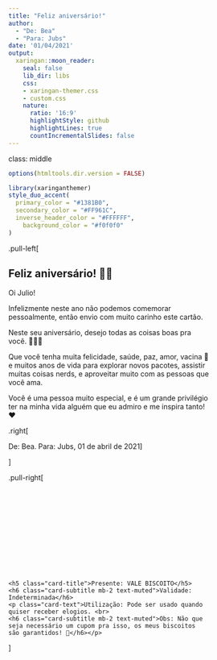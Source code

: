 ```yaml
---
title: "Feliz aniversário!"
author: 
  - "De: Bea"
  - "Para: Jubs"
date: '01/04/2021'
output:
  xaringan::moon_reader:
    seal: false
    lib_dir: libs
    css: 
    - xaringan-themer.css
    - custom.css
    nature:
      ratio: '16:9'
      highlightStyle: github
      highlightLines: true
      countIncrementalSlides: false
---
```

class: middle

<link href="https://cdn.jsdelivr.net/npm/bootstrap@5.0.0-beta3/dist/css/bootstrap.min.css" rel="stylesheet" integrity="sha384-eOJMYsd53ii+scO/bJGFsiCZc+5NDVN2yr8+0RDqr0Ql0h+rP48ckxlpbzKgwra6" crossorigin="anonymous">
<script src="https://cdn.jsdelivr.net/npm/bootstrap@5.0.0-beta3/dist/js/bootstrap.bundle.min.js" integrity="sha384-JEW9xMcG8R+pH31jmWH6WWP0WintQrMb4s7ZOdauHnUtxwoG2vI5DkLtS3qm9Ekf" crossorigin="anonymous"></script>

```r
options(htmltools.dir.version = FALSE)
```

```r
library(xaringanthemer)
style_duo_accent(
  primary_color = "#1381B0",
  secondary_color = "#FF961C",
  inverse_header_color = "#FFFFFF",
    background_color = "#f0f0f0"
)
```





.pull-left[
<div class="card text-dark bg-light mb-3" style="width: 25rem;">
  <div class="card-body">
<h2> Feliz aniversário! 🎉🥳</h2> 

Oi Julio!<br>

Infelizmente neste ano não podemos comemorar pessoalmente, então envio com muito carinho este cartão.
<br>


Neste seu aniversário, desejo todas as coisas boas pra você. 🎈🎂🥳<br>

Que você tenha muita felicidade, saúde, paz, amor, vacina 💉 e muitos anos de vida para explorar novos pacotes, assistir muitas coisas nerds, e aproveitar muito com as pessoas que você ama.<br>


Você é uma pessoa muito especial, e é um grande privilégio ter na minha vida alguém que eu admiro e me inspira tanto! ❤️<br>

.right[

De: Bea. Para: Jubs, 01 de abril de 2021]

  </div>
</div>
]


.pull-right[


<br> <br> <br><br> <br> <br><br>  







<div class="biscoito-360-rotate biscoito-360-right"></div>


<br> <br> 
<div class="card text-dark bg-light mb-3" style="width: 25rem;">
  <div class="card-body">
    <h5 class="card-title">Presente: VALE BISCOITO</h5>
    <h6 class="card-subtitle mb-2 text-muted">Validade: Indeterminada</h6>
    <p class="card-text">Utilização: Pode ser usado quando quiser receber elogios. <br> 
    <h6 class="card-subtitle mb-2 text-muted">Obs: Não que seja necessário um cupom pra isso, os meus biscoitos são garantidos! 🤣</h6></p>

  </div>
</div>


]



